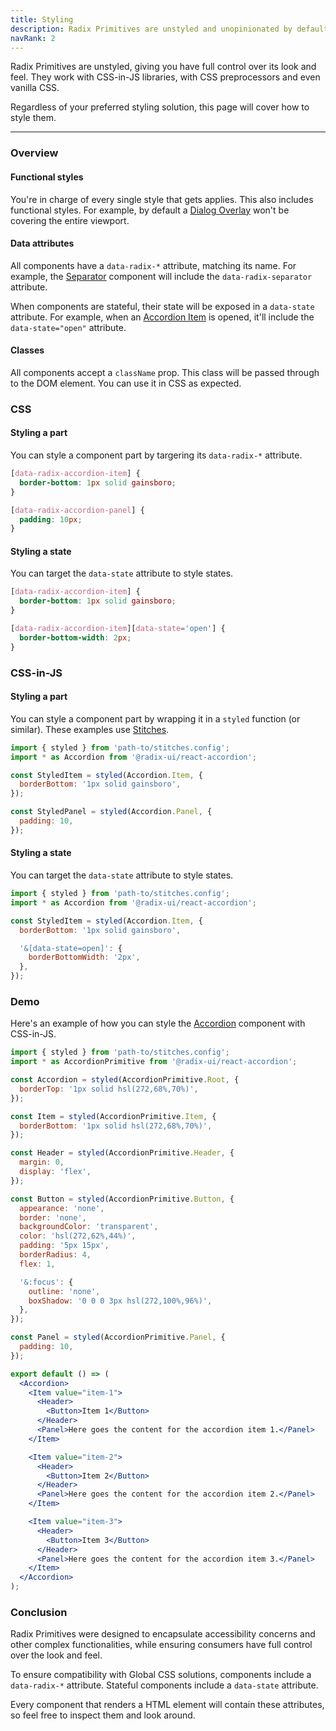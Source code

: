 ```yaml
---
title: Styling
description: Radix Primitives are unstyled and unopinionated by default.
navRank: 2
---
```


Radix Primitives are unstyled, giving you have full control over its look and feel. They work with CSS-in-JS libraries, with CSS preprocessors and even vanilla CSS.

Regardless of your preferred styling solution, this page will cover how to style them.

---

### Overview

#### Functional styles

You're in charge of every single style that gets applies. This also includes functional styles. For example, by default a [Dialog Overlay](../components/dialog) won't be covering the entire viewport.

#### Data attributes

All components have a `data-radix-*` attribute, matching its name. For example, the [Separator](../components/separator) component will include the `data-radix-separator` attribute.

When components are stateful, their state will be exposed in a `data-state` attribute. For example, when an [Accordion Item](../components/dialog) is opened, it'll include the `data-state="open"` attribute.

#### Classes

All components accept a `className` prop. This class will be passed through to the DOM element. You can use it in CSS as expected.

### CSS

#### Styling a part

You can style a component part by targering its `data-radix-*` attribute.

```css
[data-radix-accordion-item] {
  border-bottom: 1px solid gainsboro;
}

[data-radix-accordion-panel] {
  padding: 10px;
}
```

#### Styling a state

You can target the `data-state` attribute to style states.

```css
[data-radix-accordion-item] {
  border-bottom: 1px solid gainsboro;
}

[data-radix-accordion-item][data-state='open'] {
  border-bottom-width: 2px;
}
```

### CSS-in-JS

#### Styling a part

You can style a component part by wrapping it in a `styled` function (or similar). These examples use [Stitches](https://sitches.dev).

```jsx
import { styled } from 'path-to/stitches.config';
import * as Accordion from '@radix-ui/react-accordion';

const StyledItem = styled(Accordion.Item, {
  borderBottom: '1px solid gainsboro',
});

const StyledPanel = styled(Accordion.Panel, {
  padding: 10,
});
```

#### Styling a state

You can target the `data-state` attribute to style states.

```jsx
import { styled } from 'path-to/stitches.config';
import * as Accordion from '@radix-ui/react-accordion';

const StyledItem = styled(Accordion.Item, {
  borderBottom: '1px solid gainsboro',

  '&[data-state=open]': {
    borderBottomWidth: '2px',
  },
});
```

### Demo

Here's an example of how you can style the [Accordion]() component with CSS-in-JS.

```jsx live manual compact
import { styled } from 'path-to/stitches.config';
import * as AccordionPrimitive from '@radix-ui/react-accordion';

const Accordion = styled(AccordionPrimitive.Root, {
  borderTop: '1px solid hsl(272,68%,70%)',
});

const Item = styled(AccordionPrimitive.Item, {
  borderBottom: '1px solid hsl(272,68%,70%)',
});

const Header = styled(AccordionPrimitive.Header, {
  margin: 0,
  display: 'flex',
});

const Button = styled(AccordionPrimitive.Button, {
  appearance: 'none',
  border: 'none',
  backgroundColor: 'transparent',
  color: 'hsl(272,62%,44%)',
  padding: '5px 15px',
  borderRadius: 4,
  flex: 1,

  '&:focus': {
    outline: 'none',
    boxShadow: '0 0 0 3px hsl(272,100%,96%)',
  },
});

const Panel = styled(AccordionPrimitive.Panel, {
  padding: 10,
});

export default () => (
  <Accordion>
    <Item value="item-1">
      <Header>
        <Button>Item 1</Button>
      </Header>
      <Panel>Here goes the content for the accordion item 1.</Panel>
    </Item>

    <Item value="item-2">
      <Header>
        <Button>Item 2</Button>
      </Header>
      <Panel>Here goes the content for the accordion item 2.</Panel>
    </Item>

    <Item value="item-3">
      <Header>
        <Button>Item 3</Button>
      </Header>
      <Panel>Here goes the content for the accordion item 3.</Panel>
    </Item>
  </Accordion>
);
```

### Conclusion

Radix Primitives were designed to encapsulate accessibility concerns and other complex functionalities, while ensuring consumers have full control over the look and feel.

To ensure compatibility with Global CSS solutions, components include a `data-radix-*` attribute. Stateful components include a `data-state` attribute.

Every component that renders a HTML element will contain these attributes, so feel free to inspect them and look around.
